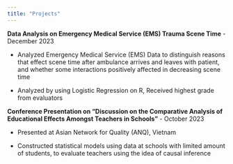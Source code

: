 ```yaml
---
title: "Projects"
---
```


**Data Analysis on Emergency Medical Service (EMS) Trauma Scene Time** - December 2023

-   Analyzed Emergency Medical Service (EMS) Data to distinguish reasons that effect scene time after
    ambulance arrives and leaves with patient, and whether some interactions positively affected in
    decreasing scene time

-   Analyzed by using Logistic Regression on R, Received highest grade from evaluators

**Conference Presentation on "Discussion on the Comparative Analysis of Educational Effects Amongst Teachers in Schools"** - October 2023

-   Presented at Asian Network for Quality (ANQ), Vietnam

-   Constructed statistical models using data at schools with limited amount of students, to evaluate teachers using the idea of causal inference

```{}
```
